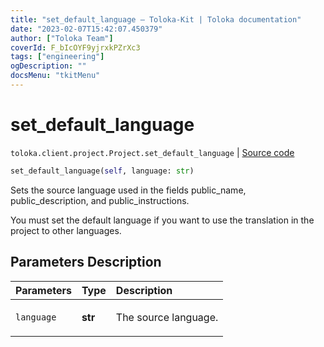 ```yaml
---
title: "set_default_language — Toloka-Kit | Toloka documentation"
date: "2023-02-07T15:42:07.450379"
author: ["Toloka Team"]
coverId: F_bIcOYF9yjrxkPZrXc3
tags: ["engineering"]
ogDescription: ""
docsMenu: "tkitMenu"
---
```


# set_default_language
`toloka.client.project.Project.set_default_language` | [Source code](https://github.com/Toloka/toloka-kit/blob/v1.1.3/src/client/project/__init__.py#L195)

```python
set_default_language(self, language: str)
```

Sets the source language used in the fields public_name, public_description, and public_instructions.

You must set the default language if you want to use the translation in the project to other languages.

## Parameters Description

| Parameters | Type | Description |
| :----------| :----| :-----------|
`language`|**str**|<p>The source language.</p>
